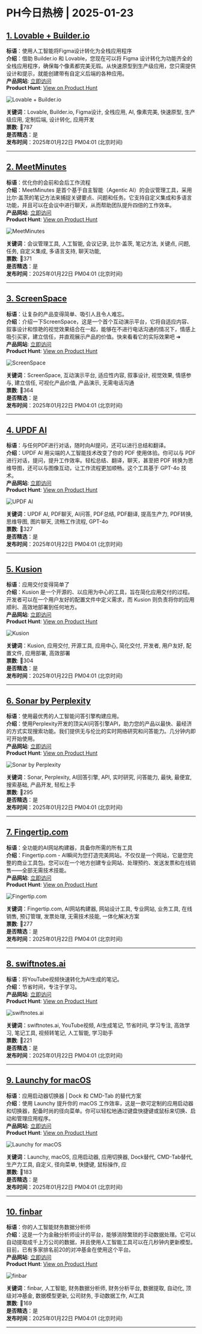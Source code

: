 # PH今日热榜 | 2025-01-23  

## [1. Lovable + Builder.io](https://www.producthunt.com/posts/lovable-builder-io?utm_campaign=producthunt-api&utm_medium=api-v2&utm_source=Application%3A+ph-daily+%28ID%3A+150577%29)  
**标语**：使用人工智能将Figma设计转化为全栈应用程序  
**介绍**：借助 Builder.io 和 Lovable，您现在可以将 Figma 设计转化为功能齐全的全栈应用程序，确保每个像素都完美无瑕。从快速原型到生产级应用，您只需提供设计和提示，就能创建带有自定义后端的各种应用。  
**产品网站**: [立即访问](https://www.producthunt.com/r/LY7QZ5JK5ZX4ST?utm_campaign=producthunt-api&utm_medium=api-v2&utm_source=Application%3A+ph-daily+%28ID%3A+150577%29)  
**Product Hunt**: [View on Product Hunt](https://www.producthunt.com/posts/lovable-builder-io?utm_campaign=producthunt-api&utm_medium=api-v2&utm_source=Application%3A+ph-daily+%28ID%3A+150577%29)  

![Lovable + Builder.io](https://ph-files.imgix.net/e4c68a6e-5317-4371-9e08-a471e3a6e2b6.png?auto=format&fit=crop&frame=1&h=512&w=1024)  

**关键词**：Lovable, Builder.io, Figma设计, 全栈应用, AI, 像素完美, 快速原型, 生产级应用, 定制后端, 设计转化, 应用开发  
**票数**: 🔺787  
**是否精选**：是  
**发布时间**：2025年01月22日 PM04:01 (北京时间)  

---  

## [2. MeetMinutes](https://www.producthunt.com/posts/meetminutes?utm_campaign=producthunt-api&utm_medium=api-v2&utm_source=Application%3A+ph-daily+%28ID%3A+150577%29)  
**标语**：优化你的会前和会后工作流程  
**介绍**：MeetMinutes 是首个基于自主智能（Agentic AI）的会议管理工具，采用比尔·盖茨的笔记方法来捕捉关键要点、问题和任务。它支持自定义集成和多语言功能，并且可以在会议中进行聊天，从而帮助团队提升四倍的工作效率。  
**产品网站**: [立即访问](https://www.producthunt.com/r/7Y45GNANVTZUDJ?utm_campaign=producthunt-api&utm_medium=api-v2&utm_source=Application%3A+ph-daily+%28ID%3A+150577%29)  
**Product Hunt**: [View on Product Hunt](https://www.producthunt.com/posts/meetminutes?utm_campaign=producthunt-api&utm_medium=api-v2&utm_source=Application%3A+ph-daily+%28ID%3A+150577%29)  

![MeetMinutes](https://ph-files.imgix.net/36154205-19de-43d2-afb0-edf375e69c21.png?auto=format&fit=crop&frame=1&h=512&w=1024)  

**关键词**：会议管理工具, 人工智能, 会议记录, 比尔·盖茨, 笔记方法, 关键点, 问题, 任务, 自定义集成, 多语言支持, 聊天功能,  
**票数**: 🔺371  
**是否精选**：是  
**发布时间**：2025年01月22日 PM04:01 (北京时间)  

---  

## [3. ScreenSpace](https://www.producthunt.com/posts/screenspace-2?utm_campaign=producthunt-api&utm_medium=api-v2&utm_source=Application%3A+ph-daily+%28ID%3A+150577%29)  
**标语**：让复杂的产品变得简单、吸引人且令人难忘。  
**介绍**：介绍一下ScreenSpace，这是一个首个互动演示平台，它将自适应内容、叙事设计和惊艳的视觉效果结合在一起，能够在不进行电话沟通的情况下，情感上吸引买家，建立信任，并直观展示产品的价值。快来看看它的实际效果吧 ➜  
**产品网站**: [立即访问](https://www.producthunt.com/r/SE6L6I2GO7E6AZ?utm_campaign=producthunt-api&utm_medium=api-v2&utm_source=Application%3A+ph-daily+%28ID%3A+150577%29)  
**Product Hunt**: [View on Product Hunt](https://www.producthunt.com/posts/screenspace-2?utm_campaign=producthunt-api&utm_medium=api-v2&utm_source=Application%3A+ph-daily+%28ID%3A+150577%29)  

![ScreenSpace](https://ph-files.imgix.net/f55f17c2-a4b7-4308-99f7-8cb45c348141.png?auto=format&fit=crop&frame=1&h=512&w=1024)  

**关键词**：ScreenSpace, 互动演示平台, 适应性内容, 叙事设计, 视觉效果, 情感参与, 建立信任, 可视化产品价值, 产品演示, 无需电话沟通  
**票数**: 🔺364  
**是否精选**：是  
**发布时间**：2025年01月22日 PM04:01 (北京时间)  

---  

## [4. UPDF AI](https://www.producthunt.com/posts/updf-ai?utm_campaign=producthunt-api&utm_medium=api-v2&utm_source=Application%3A+ph-daily+%28ID%3A+150577%29)  
**标语**：与任何PDF进行对话，随时向AI提问，还可以进行总结和翻译。  
**介绍**：UPDF AI 用尖端的人工智能技术改变了你的 PDF 使用体验。你可以与 PDF 进行对话，提问，提升工作效率。轻松总结、翻译，聊天，甚至把 PDF 转换为思维导图，还可以与图像互动，让工作流程更加顺畅。这个工具基于 GPT-4o 技术。  
**产品网站**: [立即访问](https://www.producthunt.com/r/Z35L44SGNJGFAT?utm_campaign=producthunt-api&utm_medium=api-v2&utm_source=Application%3A+ph-daily+%28ID%3A+150577%29)  
**Product Hunt**: [View on Product Hunt](https://www.producthunt.com/posts/updf-ai?utm_campaign=producthunt-api&utm_medium=api-v2&utm_source=Application%3A+ph-daily+%28ID%3A+150577%29)  

![UPDF AI](https://ph-files.imgix.net/b850432f-7d74-4399-a987-9df16e1ba69e.png?auto=format&fit=crop&frame=1&h=512&w=1024)  

**关键词**：UPDF AI, PDF聊天, AI问答, PDF总结, PDF翻译, 提高生产力, PDF转换, 思维导图, 图片聊天, 流畅工作流程, GPT-4o  
**票数**: 🔺327  
**是否精选**：是  
**发布时间**：2025年01月22日 PM04:01 (北京时间)  

---  

## [5. Kusion](https://www.producthunt.com/posts/kusion?utm_campaign=producthunt-api&utm_medium=api-v2&utm_source=Application%3A+ph-daily+%28ID%3A+150577%29)  
**标语**：应用交付变得简单了  
**介绍**：Kusion 是一个开源的、以应用为中心的工具，旨在简化应用交付的过程。开发者可以在一个用户友好的配置文件中定义需求，而 Kusion 则负责将你的应用顺利、高效地部署到任何地方。  
**产品网站**: [立即访问](https://www.producthunt.com/r/LNBB7DOGRRK3ML?utm_campaign=producthunt-api&utm_medium=api-v2&utm_source=Application%3A+ph-daily+%28ID%3A+150577%29)  
**Product Hunt**: [View on Product Hunt](https://www.producthunt.com/posts/kusion?utm_campaign=producthunt-api&utm_medium=api-v2&utm_source=Application%3A+ph-daily+%28ID%3A+150577%29)  

![Kusion](https://ph-files.imgix.net/147f7c8f-d277-4432-a424-754f5c1ba580.png?auto=format&fit=crop&frame=1&h=512&w=1024)  

**关键词**：Kusion, 应用交付, 开源工具, 应用中心, 简化交付, 开发者, 用户友好, 配置文件, 应用部署, 高效部署  
**票数**: 🔺304  
**是否精选**：是  
**发布时间**：2025年01月22日 PM04:01 (北京时间)  

---  

## [6. Sonar by Perplexity](https://www.producthunt.com/posts/sonar-by-perplexity?utm_campaign=producthunt-api&utm_medium=api-v2&utm_source=Application%3A+ph-daily+%28ID%3A+150577%29)  
**标语**：使用最优秀的人工智能问答引擎构建应用。  
**介绍**：使用Perplexity开发的顶尖AI问答引擎API，助力您的产品以最快、最经济的方式实现搜索功能。我们提供无与伦比的实时网络研究和问答能力。几分钟内即可开始使用。  
**产品网站**: [立即访问](https://www.producthunt.com/r/2K5ZLWVJVDN7U6?utm_campaign=producthunt-api&utm_medium=api-v2&utm_source=Application%3A+ph-daily+%28ID%3A+150577%29)  
**Product Hunt**: [View on Product Hunt](https://www.producthunt.com/posts/sonar-by-perplexity?utm_campaign=producthunt-api&utm_medium=api-v2&utm_source=Application%3A+ph-daily+%28ID%3A+150577%29)  

![Sonar by Perplexity](https://ph-files.imgix.net/efb50349-e000-420d-ac2c-7e51e43aa3bb.png?auto=format&fit=crop&frame=1&h=512&w=1024)  

**关键词**：Sonar, Perplexity, AI回答引擎, API, 实时研究, 问答能力, 最快, 最便宜, 搜索基础, 产品开发, 轻松上手  
**票数**: 🔺295  
**是否精选**：是  
**发布时间**：2025年01月22日 PM04:01 (北京时间)  

---  

## [7. Fingertip.com](https://www.producthunt.com/posts/fingertip-com?utm_campaign=producthunt-api&utm_medium=api-v2&utm_source=Application%3A+ph-daily+%28ID%3A+150577%29)  
**标语**：全功能的AI网站构建器，具备你所需的所有工具  
**介绍**：Fingertip.com - AI瞬间为您打造完美网站。不仅仅是一个网站，它是您完整的商业工具包。您可以在一个地方创建专业网站、处理预约、发送发票和在线销售——全部无需技术技能。  
**产品网站**: [立即访问](https://www.producthunt.com/r/G6QNY5FH3XKAIU?utm_campaign=producthunt-api&utm_medium=api-v2&utm_source=Application%3A+ph-daily+%28ID%3A+150577%29)  
**Product Hunt**: [View on Product Hunt](https://www.producthunt.com/posts/fingertip-com?utm_campaign=producthunt-api&utm_medium=api-v2&utm_source=Application%3A+ph-daily+%28ID%3A+150577%29)  

![Fingertip.com](https://ph-files.imgix.net/0572c149-a298-4687-a4fe-1842eb73ffa6.png?auto=format&fit=crop&frame=1&h=512&w=1024)  

**关键词**：Fingertip.com, AI网站构建器, 网站设计工具, 专业网站, 业务工具, 在线销售, 预订管理, 发票处理, 无需技术技能, 一体化解决方案  
**票数**: 🔺277  
**是否精选**：是  
**发布时间**：2025年01月22日 PM04:01 (北京时间)  

---  

## [8. swiftnotes.ai](https://www.producthunt.com/posts/swiftnotes-ai?utm_campaign=producthunt-api&utm_medium=api-v2&utm_source=Application%3A+ph-daily+%28ID%3A+150577%29)  
**标语**：将YouTube视频快速转化为AI生成的笔记。  
**介绍**：节省时间，专注于学习。  
**产品网站**: [立即访问](https://www.producthunt.com/r/QTRNHOCS4CZF3D?utm_campaign=producthunt-api&utm_medium=api-v2&utm_source=Application%3A+ph-daily+%28ID%3A+150577%29)  
**Product Hunt**: [View on Product Hunt](https://www.producthunt.com/posts/swiftnotes-ai?utm_campaign=producthunt-api&utm_medium=api-v2&utm_source=Application%3A+ph-daily+%28ID%3A+150577%29)  

![swiftnotes.ai](https://ph-files.imgix.net/3a5dd9e3-5146-4db7-a860-d20db8ab767a.png?auto=format&fit=crop&frame=1&h=512&w=1024)  

**关键词**：swiftnotes.ai, YouTube视频, AI生成笔记, 节省时间, 学习专注, 高效学习, 笔记工具, 视频转笔记, 人工智能, 学习助手  
**票数**: 🔺221  
**是否精选**：是  
**发布时间**：2025年01月22日 PM04:01 (北京时间)  

---  

## [9. Launchy for macOS](https://www.producthunt.com/posts/launchy-for-macos?utm_campaign=producthunt-api&utm_medium=api-v2&utm_source=Application%3A+ph-daily+%28ID%3A+150577%29)  
**标语**：应用启动器切换器 | Dock 和 CMD-Tab 的替代方案  
**介绍**：使用 Launchy 提升你的 macOS 工作效率，这是一款可定制的应用启动器和切换器，配备时尚的径向菜单。你可以轻松地通过键盘快捷键或鼠标来切换、启动和管理应用程序。  
**产品网站**: [立即访问](https://www.producthunt.com/r/RDVR2SRUDJHJGT?utm_campaign=producthunt-api&utm_medium=api-v2&utm_source=Application%3A+ph-daily+%28ID%3A+150577%29)  
**Product Hunt**: [View on Product Hunt](https://www.producthunt.com/posts/launchy-for-macos?utm_campaign=producthunt-api&utm_medium=api-v2&utm_source=Application%3A+ph-daily+%28ID%3A+150577%29)  

![Launchy for macOS](https://ph-files.imgix.net/c8ecfdd6-2129-405a-847f-9c80cce26d4c.png?auto=format&fit=crop&frame=1&h=512&w=1024)  

**关键词**：Launchy, macOS, 应用启动器, 应用切换器, Dock替代, CMD-Tab替代, 生产力工具, 自定义, 径向菜单, 快捷键, 鼠标操作, 应  
**票数**: 🔺183  
**是否精选**：是  
**发布时间**：2025年01月22日 PM04:01 (北京时间)  

---  

## [10. finbar](https://www.producthunt.com/posts/finbar-2?utm_campaign=producthunt-api&utm_medium=api-v2&utm_source=Application%3A+ph-daily+%28ID%3A+150577%29)  
**标语**：你的人工智能财务数据分析师  
**介绍**：这是一个为金融分析师设计的平台，能够消除繁琐的手动数据处理。它可以自动提取成千上万公司的数据，并且使用人工智能工具可以在几秒钟内更新模型。目前，已有多家排名前20的对冲基金在使用这个平台。  
**产品网站**: [立即访问](https://www.producthunt.com/r/3DR4NVCPQ7DNNU?utm_campaign=producthunt-api&utm_medium=api-v2&utm_source=Application%3A+ph-daily+%28ID%3A+150577%29)  
**Product Hunt**: [View on Product Hunt](https://www.producthunt.com/posts/finbar-2?utm_campaign=producthunt-api&utm_medium=api-v2&utm_source=Application%3A+ph-daily+%28ID%3A+150577%29)  

![finbar](https://ph-files.imgix.net/adc6af28-42d3-4755-9dde-201b2d5e8d32.gif?auto=format&fit=crop&frame=1&h=512&w=1024)  

**关键词**：finbar, 人工智能, 财务数据分析师, 财务分析平台, 数据提取, 自动化, 顶级对冲基金, 数据模型更新, 公司财务, 手动数据工作, AI工具  
**票数**: 🔺169  
**是否精选**：是  
**发布时间**：2025年01月22日 PM04:01 (北京时间)  

---  

